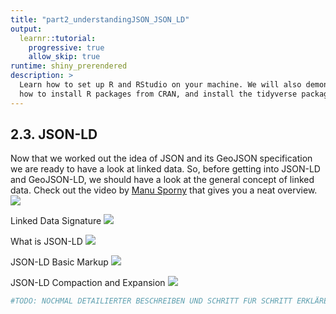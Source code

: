 ```yaml
---
title: "part2_understandingJSON_JSON_LD"
output:
  learnr::tutorial:
    progressive: true
    allow_skip: true
runtime: shiny_prerendered
description: >
  Learn how to set up R and RStudio on your machine. We will also demonstrate
  how to install R packages from CRAN, and install the tidyverse package.
---
```

##   2.3. JSON-LD
Now that we worked out the idea of JSON and its GeoJSON specification we are ready to have a look at linked data. So, before getting into JSON-LD and GeoJSON-LD, we should have a look at the general concept of linked data.
Check out the video by [Manu Sporny](https://www.youtube.com/c/ManuSporny) that gives you a neat overview.
![](https://youtu.be/4x_xzT5eF5Q)

Linked Data Signature
![](https://youtu.be/QdUZaYeQblY)

What is JSON-LD
![](https://youtu.be/vioCbTo3C-4)

JSON-LD Basic Markup
![](https://youtu.be/UmvWk_TQ30A)

JSON-LD Compaction and Expansion
![](https://youtu.be/Tm3fD89dqRE)




```r
#TODO: NOCHMAL DETAILIERTER BESCHREIBEN UND SCHRITT FÜR SCHRITT ERKLÄREN WIE NE JSON-LD AUFGEBAUT IST
```
